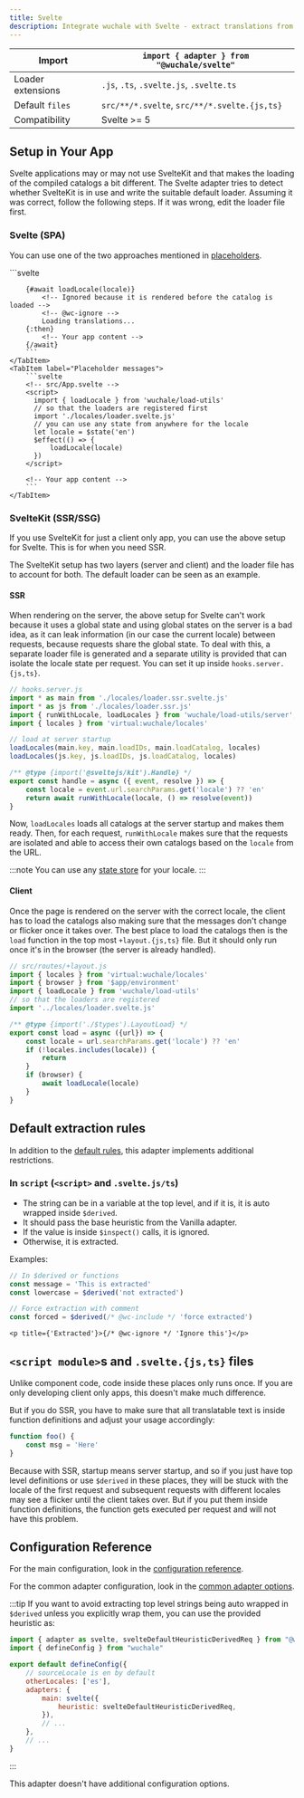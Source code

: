 ```yaml
---
title: Svelte
description: Integrate wuchale with Svelte - extract translations from Svelte components, manage locale catalogs, and implement efficient loading strategies for both SvelteKit and SPA.
---
```


Import | `import { adapter } from "@wuchale/svelte"`
-|-
Loader extensions | `.js`, `.ts`, `.svelte.js`, `.svelte.ts`
Default `files` | `src/**/*.svelte`, `src/**/*.svelte.{js,ts}`
Compatibility | Svelte >= 5

## Setup in Your App

Svelte applications may or may not use SvelteKit and that makes the loading of
the compiled catalogs a bit different. The Svelte adapter tries to detect
whether SvelteKit is in use and write the suitable default loader. Assuming it
was correct, follow the following steps. If it was wrong, edit the loader file
first.

### Svelte (SPA)

You can use one of the two approaches mentioned in [placeholders](/guides/placeholders).


<Tabs>
    <TabItem label="Loading message">
        ```svelte
        <!-- src/App.svelte -->
        <script>
          import { loadLocale } from 'wuchale/load-utils'
          // so that the loaders are registered first
          import './locales/loader.svelte.js'
          // you can use any state from anywhere for the locale
          let locale = $state('en')
        </script>

        {#await loadLocale(locale)}
            <!-- Ignored because it is rendered before the catalog is loaded -->
            <!-- @wc-ignore -->
            Loading translations...
        {:then}
            <!-- Your app content -->
        {/await}
        ```
    </TabItem>
    <TabItem label="Placeholder messages">
        ```svelte
        <!-- src/App.svelte -->
        <script>
          import { loadLocale } from 'wuchale/load-utils'
          // so that the loaders are registered first
          import './locales/loader.svelte.js'
          // you can use any state from anywhere for the locale
          let locale = $state('en')
          $effect(() => {
              loadLocale(locale)
          })
        </script>

        <!-- Your app content -->
        ```
    </TabItem>
</Tabs>

### SvelteKit (SSR/SSG)

If you use SvelteKit for just a client only app, you can use the above setup
for Svelte. This is for when you need SSR.

The SvelteKit setup has two layers (server and client) and the loader file has
to account for both. The default loader can be seen as an example.

#### SSR

When rendering on the server, the above setup for Svelte can't work because it
uses a global state and using global states on the server is a bad idea, as it
can leak information (in our case the current locale) between requests, because
requests share the global state. To deal with this, a separate loader file is
generated and a separate utility is provided that can isolate the locale state
per request. You can set it up inside `hooks.server.{js,ts}`.

```js
// hooks.server.js
import * as main from './locales/loader.ssr.svelte.js'
import * as js from './locales/loader.ssr.js'
import { runWithLocale, loadLocales } from 'wuchale/load-utils/server';
import { locales } from 'virtual:wuchale/locales'

// load at server startup
loadLocales(main.key, main.loadIDs, main.loadCatalog, locales)
loadLocales(js.key, js.loadIDs, js.loadCatalog, locales)

/** @type {import('@sveltejs/kit').Handle} */
export const handle = async ({ event, resolve }) => {
    const locale = event.url.searchParams.get('locale') ?? 'en'
    return await runWithLocale(locale, () => resolve(event))
}
```

Now, `loadLocales` loads all catalogs at the server startup and makes them
ready. Then, for each request, `runWithLocale` makes sure that the requests are
isolated and able to access their own catalogs based on the `locale` from the
URL.

:::note
You can use any [state store](/guides/state) for your locale.
:::

#### Client

Once the page is rendered on the server with the correct locale, the client has
to load the catalogs also making sure that the messages don't change or flicker
once it takes over. The best place to load the catalogs then is the `load`
function in the top most `+layout.{js,ts}` file. But it should only run once
it's in the browser (the server is already handled).

```javascript
// src/routes/+layout.js
import { locales } from 'virtual:wuchale/locales'
import { browser } from '$app/environment'
import { loadLocale } from 'wuchale/load-utils'
// so that the loaders are registered
import '../locales/loader.svelte.js'

/** @type {import('./$types').LayoutLoad} */
export const load = async ({url}) => {
    const locale = url.searchParams.get('locale') ?? 'en'
    if (!locales.includes(locale)) {
        return
    }
    if (browser) {
        await loadLocale(locale)
    }
}
```

## Default extraction rules

In addition to the [default rules](/guides/rules), this adapter implements
additional restrictions.

### In `script` (`<script>` and `.svelte.js/ts`)

- The string can be in a variable at the top level, and if it is, it is auto wrapped inside `$derived`.
- It should pass the base heuristic from the Vanilla adapter.
- If the value is inside `$inspect()` calls, it is ignored.
- Otherwise, it is extracted.

Examples:

```javascript
// In $derived or functions
const message = 'This is extracted'
const lowercase = $derived('not extracted')

// Force extraction with comment
const forced = $derived(/* @wc-include */ 'force extracted')
```
```svelte
<p title={'Extracted'}>{/* @wc-ignore */ 'Ignore this'}</p>
```

## `<script module>`s and `.svelte.{js,ts}` files

Unlike component code, code inside these places only runs once. If you are only
developing client only apps, this doesn't make much difference.

But if you do SSR, you have to make sure that all translatable text is inside
function definitions and adjust your usage accordingly:

```js
function foo() {
    const msg = 'Here'
}
```

Because with SSR, startup means server startup, and so if you just have top
level definitions or use `$derived` in these places, they will be stuck with
the locale of the first request and subsequent requests with different locales
may see a flicker until the client takes over. But if you put them inside
function definitions, the function gets executed per request and will not have
this problem.

## Configuration Reference

For the main configuration, look in the [configuration reference](/reference/config).

For the common adapter configuration, look in the [common adapter options](/reference/adapter-common/).

:::tip
If you want to avoid extracting top level strings being auto wrapped in `$derived` unless you explicitly wrap them, you can use the provided heuristic as:

```js
import { adapter as svelte, svelteDefaultHeuristicDerivedReq } from "@wuchale/svelte"
import { defineConfig } from "wuchale"

export default defineConfig({
    // sourceLocale is en by default
    otherLocales: ['es'],
    adapters: {
        main: svelte({
            heuristic: svelteDefaultHeuristicDerivedReq,
        }),
        // ...
    },
    // ...
}
```
:::

This adapter doesn't have additional configuration options.
